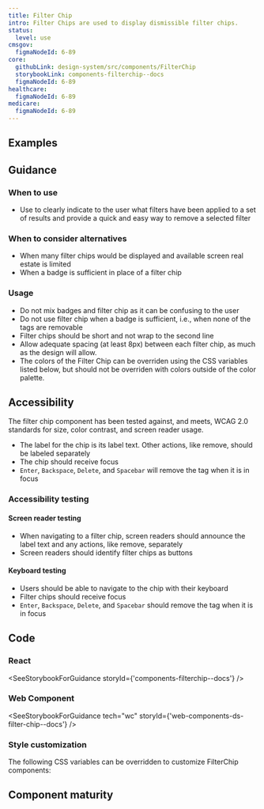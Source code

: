 ```yaml
---
title: Filter Chip
intro: Filter Chips are used to display dismissible filter chips.
status:
  level: use
cmsgov:
  figmaNodeId: 6-89
core:
  githubLink: design-system/src/components/FilterChip
  storybookLink: components-filterchip--docs
  figmaNodeId: 6-89
healthcare:
  figmaNodeId: 6-89
medicare:
  figmaNodeId: 6-89
---
```


## Examples

<StorybookExample componentName="filterChip" storyId="components-filterchip--multiple-chips" />

## Guidance

### When to use

- Use to clearly indicate to the user what filters have been applied to a set of results and provide a quick and easy way to remove a selected filter

### When to consider alternatives

- When many filter chips would be displayed and available screen real estate is limited
- When a badge is sufficient in place of a filter chip

### Usage

- Do not mix badges and filter chip as it can be confusing to the user
- Do not use filter chip when a badge is sufficient, i.e., when none of the tags are removable
- Filter chips should be short and not wrap to the second line
- Allow adequate spacing (at least 8px) between each filter chip, as much as the design will allow.
- The colors of the Filter Chip can be overriden using the CSS variables listed below, but should not be overriden with colors outside of the color palette.

## Accessibility

The filter chip component has been tested against, and meets, WCAG 2.0 standards for size, color contrast, and screen reader usage.

- The label for the chip is its label text. Other actions, like remove, should be labeled separately
- The chip should receive focus
- `Enter`, `Backspace`, `Delete`, and `Spacebar` will remove the tag when it is in focus

### Accessibility testing

#### Screen reader testing

- When navigating to a filter chip, screen readers should announce the label text and any actions, like remove, separately
- Screen readers should identify filter chips as buttons

#### Keyboard testing

- Users should be able to navigate to the chip with their keyboard
- Filter chips should receive focus
- `Enter`, `Backspace`, `Delete`, and `Spacebar` should remove the tag when it is in focus


## Code

### React

<SeeStorybookForGuidance storyId={'components-filterchip--docs'} />

### Web Component

<SeeStorybookForGuidance tech="wc" storyId={'web-components-ds-filter-chip--docs'} />

### Style customization

The following CSS variables can be overridden to customize FilterChip components:

<ComponentThemeOptions componentname="filter-chip" />

## Component maturity

<MaturityChecklist
  a11yStandards={true}
  color={true}
  forcedColors={true}
  screenReaders={true}
  keyboardNavigable={true}
  storybook={true}
  responsive={true}
  spanish={true}
  completeUiKit={false}
  responsiveUiKit={false}
  tokensInCode={true}
  tokensInSketch={true}
/>
